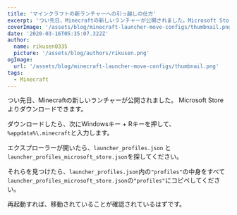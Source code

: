 ```yaml
---
title: 'マインクラフトの新ランチャーへの引っ越しの仕方'
excerpt: 'つい先日、Minecraftの新しいランチャーが公開されました。Microsoft Storeよりダウンロード...'
coverImage: '/assets/blog/minecraft-launcher-move-configs/thumbnail.png'
date: '2020-03-16T05:35:07.322Z'
author:
  name: rikusen0335
  picture: '/assets/blog/authors/rikusen.png'
ogImage:
  url: '/assets/blog/minecraft-launcher-move-configs/thumbnail.png'
tags:
  - Minecraft
---
```


つい先日、Minecraftの新しいランチャーが公開されました。
Microsoft Storeよりダウンロードできます。

ダウンロードしたら、次にWindowsキー + Rキーを押して、`%appdata%\.minecraft`と入力します。

エクスプローラーが開いたら、`launcher_profiles.json` と `launcher_profiles_microsoft_store.json`を探してください。

それらを見つけたら、`launcher_profiles.json`内の`"profiles"`の中身をすべて`launcher_profiles_microsoft_store.json`の`"profiles"`にコピペしてください。

再起動すれば、移動されていることが確認されているはずです。
